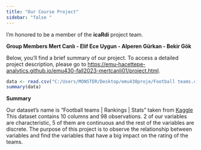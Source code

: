 ```yaml
---
title: "Our Course Project"
sidebar: "false "
---
```


I'm honored to be a member of the **icaRdi** project team.

**Group Members Mert Canlı - Elif Ece Uygun - Alperen Gürkan - Bekir Gök**

Below, you'll find a brief summary of our project. To access a detailed project description, please go to [https://emu-hacettepe-analytics.github.io/emu430-fall2023-mertcanli01/project.html](#0){.uri}.

```r
data <- read.csv("C:/Users/MONSTER/Desktop/emu430proje/Football teams.csv")
summary(data)
```

**Summary**

Our dataset's name is "Football teams \| Rankings \| Stats" taken from [Kaggle](https://www.kaggle.com/datasets/varpit94/football-teams-rankings-stats/) This dataset contains 10 columns and 98 observations. 2 of our variables are characteristic, 5 of them are continuous and the rest of the variables are discrete. The purpose of this project is to observe the relationship between variables and find the variables that have a big impact on the rating of the teams.
